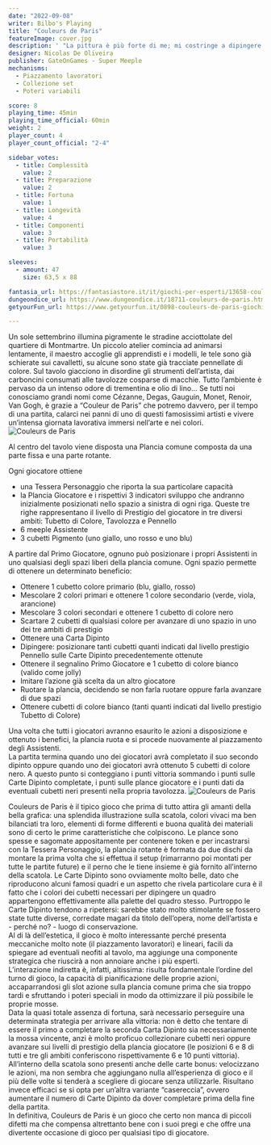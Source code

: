 ```yaml
---
date: "2022-09-08"
writer: Bilbo's Playing
title: "Couleurs de Paris"
featureImage: cover.jpg
description: ' "La pittura è più forte di me; mi costringe a dipingere come vuole lei” - P. Picasso'
designer: Nicolas De Oliveira
publisher: GateOnGames - Super Meeple
mechanisms:
  - Piazzamento lavoratori
  - Collezione set
  - Poteri variabili

score: 8
playing_time: 45min
playing_time_official: 60min
weight: 2
player_count: 4
player_count_official: "2-4"

sidebar_votes:
  - title: Complessità
    value: 2
  - title: Preparazione
    value: 2
  - title: Fortuna
    value: 1
  - title: Longevità
    value: 4
  - title: Componenti
    value: 3
  - title: Portabilità
    value: 3

sleeves:
  - amount: 47
    size: 63,5 x 88

fantasia_url: https://fantasiastore.it/it/giochi-per-esperti/13658-couleurs-de-paris.html
dungeondice_url: https://www.dungeondice.it/18711-couleurs-de-paris.html
getyourFun_url: https://www.getyourfun.it/0898-couleurs-de-paris-giochi-gestionali.html

---
```


<Setting>
Un sole settembrino illumina pigramente le stradine acciottolate del quartiere di Montmartre. Un piccolo atelier comincia ad animarsi lentamente, il maestro accoglie gli apprendisti e i modelli, le tele sono già schierate sui cavalletti, su alcune sono state già tracciate pennellate di colore. Sul tavolo giacciono in disordine gli strumenti dell’artista, dai carboncini consumati alle tavolozze cosparse di macchie. Tutto l’ambiente è pervaso da un intenso odore di trementina e olio di lino…
Se tutti noi conosciamo grandi nomi come Cézanne, Degas, Gauguin, Monet, Renoir, Van Gogh, è grazie a “Couleur de Paris” che potremo davvero, per il tempo di una partita, calarci nei panni di uno di questi famosissimi artisti e vivere un’intensa giornata lavorativa immersi nell’arte e nei colori.

</Setting>


<img src="./game1.jpg" alt="Couleurs de Paris"/>

<Rules>

Al centro del tavolo viene disposta una Plancia comune composta da una parte fissa e una parte rotante.

Ogni giocatore ottiene 
<ul>
<li> una Tessera Personaggio che riporta la sua particolare capacità </li>
<li> la Plancia Giocatore e i rispettivi 3 indicatori sviluppo che andranno inizialmente posizionati nello spazio a sinistra di ogni riga. Queste tre righe rappresentano il livello di Prestigio del giocatore in tre diversi ambiti: Tubetto di Colore, Tavolozza e Pennello </li>
<li> 6 meeple Assistente </li>
<li> 3 cubetti Pigmento (uno giallo, uno rosso e uno blu) </li>
</ul>
A partire dal Primo Giocatore, ognuno può posizionare i propri Assistenti in uno qualsiasi degli spazi liberi della plancia comune. Ogni spazio permette di ottenere un determinato beneficio: 
<ul>
<li>Ottenere 1 cubetto colore primario (blu, giallo, rosso) </li>
<li>Mescolare 2 colori primari e ottenere 1 colore secondario (verde, viola, arancione) </li>
<li>Mescolare 3 colori secondari e ottenere 1 cubetto di colore nero </li>
<li>Scartare 2 cubetti di qualsiasi colore per avanzare di uno spazio in uno dei tre ambiti di prestigio </li>
<li>Ottenere una Carta Dipinto </li>
<li>Dipingere: posizionare tanti cubetti quanti indicati dal livello prestigio Pennello sulle Carte Dipinto precedentemente ottenute </li>
<li>Ottenere il segnalino Primo Giocatore e 1 cubetto di colore bianco (valido come jolly) </li>
<li>Imitare l’azione già scelta da un altro giocatore </li>
<li>Ruotare la plancia, decidendo se non farla ruotare oppure farla avanzare di due spazi </li>
<li>Ottenere cubetti di colore bianco (tanti quanti indicati dal livello prestigio Tubetto di Colore) </li>
</ul>
Una volta che tutti i giocatori avranno esaurito le azioni a disposizione e ottenuto i benefici, la plancia ruota e si procede nuovamente al piazzamento degli Assistenti. <br/>
La partita termina quando uno dei giocatori avrà completato il suo secondo dipinto oppure quando uno dei giocatori avrà ottenuto 5 cubetti di colore nero. A questo punto si conteggiano i punti vittoria sommando i punti sulle Carte Dipinto completate, i punti sulle plance giocatore e i punti dati da eventuali cubetti neri presenti nella propria tavolozza. 

</Rules>

<img src="./game2.jpg" alt="Couleurs de Paris" />


<Feedback>

Couleurs de Paris è il tipico gioco che prima di tutto attira gli amanti della bella grafica: una splendida illustrazione sulla scatola, colori vivaci ma ben bilanciati tra loro, elementi di forme differenti e buona qualità dei materiali sono di certo le prime caratteristiche che colpiscono. Le plance sono spesse e sagomate appositamente per contenere token e per incastrarsi con la Tessera Personaggio, la plancia rotante è formata da due dischi da montare la prima volta che si effettua il setup (rimarranno poi montati per tutte le partite future) e il perno che le tiene insieme è già fornito all’interno della scatola. Le Carte Dipinto sono ovviamente molto belle, dato che riproducono alcuni famosi quadri e un aspetto che rivela particolare cura è il fatto che i colori dei cubetti necessari per dipingere un quadro appartengono effettivamente alla palette del quadro stesso. Purtroppo le Carte Dipinto tendono a ripetersi: sarebbe stato molto stimolante se fossero state tutte diverse, corredate magari da titolo dell’opera, nome dell’artista e - perché no? - luogo di conservazione. <br/> 
Al di là dell’estetica, il gioco è molto interessante perché presenta meccaniche molto note (il piazzamento lavoratori) e lineari, facili da spiegare ad eventuali neofiti al tavolo, ma aggiunge una componente strategica che riuscirà a non annoiare anche i più esperti. <br/>
L’interazione indiretta è, infatti, altissima: risulta fondamentale l’ordine del turno di gioco, la capacità di pianificazione delle proprie azioni, accaparrandosi gli slot azione sulla plancia comune prima che sia troppo tardi e sfruttando i poteri speciali in modo da ottimizzare il più possibile le proprie mosse. <br/>
Data la quasi totale assenza di fortuna, sarà necessario perseguire una determinata strategia per arrivare alla vittoria: non è detto che tentare di essere il primo a completare la seconda Carta Dipinto sia necessariamente la mossa vincente, anzi è molto proficuo collezionare cubetti neri oppure avanzare sui livelli di prestigio della plancia giocatore (le posizioni 6 e 8 di tutti e tre gli ambiti conferiscono rispettivamente 6 e 10 punti vittoria).<br/>
All’interno della scatola sono presenti anche delle carte bonus: velocizzano le azioni, ma non sembra che aggiungano nulla all’esperienza di gioco e il più delle volte si  tenderà a scegliere di giocare senza utilizzarle. Risultano invece efficaci se si opta per un’altra variante “casereccia”, ovvero aumentare il numero di Carte Dipinto da dover completare prima della fine della partita. <br/>
In definitiva, Couleurs de Paris è un gioco che certo non manca di piccoli difetti ma che compensa altrettanto bene con i suoi pregi e che offre una divertente occasione di gioco per qualsiasi tipo di giocatore.

</Feedback>



